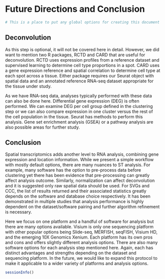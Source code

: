 # Future Directions and Conclusion

``` r
# This is a place to put any global options for creating this document
```

## Deconvolution

As this step is optional, it will not be covered here in detail. However, we did want to mention two R packages, RCTD and CARD that are useful for deconvolution. RCTD uses expression profiles from a reference dataset and supervised learning to determine cell type proportions in a spot. CARD uses a gene expression reference and spatial correlation to determine cell type at each spot across a tissue. Either package requires our Seurat object with spatial data and an annotated reference RNA-seq dataset appropriate for the tissue under study.

As we have RNA-seq data, analyses typically performed with these data can also be done here. Differential gene expression (DEG) is often performed. We can examine DEG per cell group defined in the clustering step or we can also compare expression in one cluster versus the rest of the cell population in the tissue. Seurat has methods to perform this analysis. Gene set enrichment analysis (GSEA) or a pathway analysis are also possible areas for further study.

## Conclusion

Spatial transcriptomics adds another level to RNA analysis, combining gene expression and location information. While we present a simple workflow with mostly default options, there are many nuances to ST analysis. For example, many software has the option to pre-process data before clustering yet there has been evidence that pre-processing can greatly affect analysis outcome. Similarly, normalization can affect deconvolution and it is suggested only raw spatial data should be used. For SVGs and CCC, the list of results returned and their associated statistics greatly depends on the software and database choice respectively. It has been demonstrated in multiple studies that analysis performance is highly dependent on the dataset/software pairing and further algorithm refinement is necessary.

Here we focus on one platform and a handful of software for analysis but there are many options available. Visium is only one sequencing platform with other popular options being Slide-seq, MERFISH, seqFISH, Visium HD, and the emerging 10X Genomics Xenium. Each platform has its own pros and cons and offers slightly different analysis options. There are also many software options for each analysis step mentioned here. Again, each has distinct advantages and strengths depending on the dataset and sequencing platform. In the future, we would like to expand this protocol to make it applicable to a wider variety of platforms and analysis options.


``` r
sessionInfo()
```